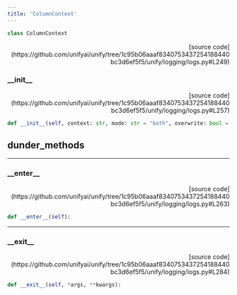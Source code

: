 ```yaml
---
title: 'ColumnContext'
---
```


```python
class ColumnContext
```

<p align="right">[source code](https://github.com/unifyai/unify/tree/1c95b06aaaf8340753437254188440bc3d6ef5f5/unify/logging/logs.py#L249)</p>



### \_\_init\_\_

<p align="right">[source code](https://github.com/unifyai/unify/tree/1c95b06aaaf8340753437254188440bc3d6ef5f5/unify/logging/logs.py#L257)</p>

```python
def __init__(self, context: str, mode: str = "both", overwrite: bool = False):
```



## dunder_methods

---

### \_\_enter\_\_

<p align="right">[source code](https://github.com/unifyai/unify/tree/1c95b06aaaf8340753437254188440bc3d6ef5f5/unify/logging/logs.py#L263)</p>

```python
def __enter__(self):
```



---

### \_\_exit\_\_

<p align="right">[source code](https://github.com/unifyai/unify/tree/1c95b06aaaf8340753437254188440bc3d6ef5f5/unify/logging/logs.py#L284)</p>

```python
def __exit__(self, *args, **kwargs):
```

